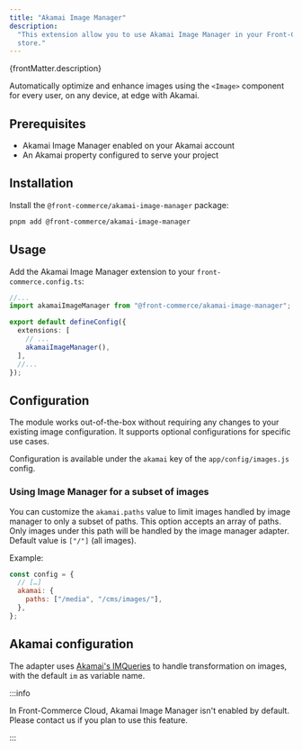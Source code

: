 ```yaml
---
title: "Akamai Image Manager"
description:
  "This extension allow you to use Akamai Image Manager in your Front-Commerce
  store."
---
```


<p>{frontMatter.description}</p>

Automatically optimize and enhance images using the `<Image>` component for
every user, on any device, at edge with Akamai.

## Prerequisites

- Akamai Image Manager enabled on your Akamai account
- An Akamai property configured to serve your project

## Installation

Install the `@front-commerce/akamai-image-manager` package:

```bash
pnpm add @front-commerce/akamai-image-manager
```

## Usage

Add the Akamai Image Manager extension to your `front-commerce.config.ts`:

```ts title="front-commerce.config.ts"
//...
import akamaiImageManager from "@front-commerce/akamai-image-manager";

export default defineConfig({
  extensions: [
    // ...
    akamaiImageManager(),
  ],
  //...
});
```

## Configuration

The module works out-of-the-box without requiring any changes to your existing
image configuration. It supports optional configurations for specific use cases.

Configuration is available under the `akamai` key of the `app/config/images.js`
config.

### Using Image Manager for a subset of images

You can customize the `akamai.paths` value to limit images handled by image
manager to only a subset of paths. This option accepts an array of paths. Only
images under this path will be handled by the image manager adapter. Default
value is `["/"]` (all images).

Example:

```js title="app/config/images.js"
const config = {
  // […]
  akamai: {
    paths: ["/media", "/cms/images/"],
  },
};
```

## Akamai configuration

The adapter uses
[Akamai's IMQueries](https://techdocs.akamai.com/ivm/docs/imquery) to handle
transformation on images, with the default `im` as variable name.

:::info

In Front-Commerce Cloud, Akamai Image Manager isn't enabled by default.
Please <ContactLink>contact us</ContactLink> if you plan to use this feature.

:::
